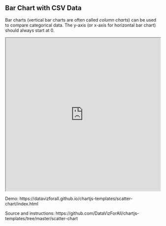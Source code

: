 ## Bar Chart with CSV Data {-}

Bar charts (vertical bar charts are often called *column charts*) can be used to compare categorical data. The y-axis (or x-axis for horizontal bar chart) should always start at 0.

<iframe src="https://datavizforall.github.io/chartjs-templates/scatter-chart/index.html" width="100%" height=500></iframe>

Demo: https://datavizforall.github.io/chartjs-templates/scatter-chart/index.html

Source and instructions: https://github.com/DataVizForAll/chartjs-templates/tree/master/scatter-chart
